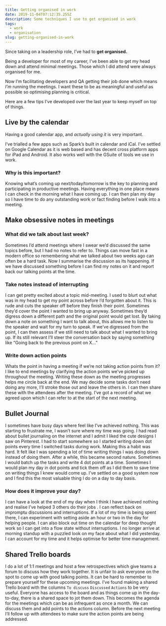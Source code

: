```yaml
---
title: Getting organised in work
date: 2019-11-04T07:12:35.255Z
description: Some techniques I use to get organised in work
tags:
  - work
  - organisation
slug: getting-organised-in-work
---
```


Since taking on a leadership role, I’ve had to **get organised.**

Being a developer for most of my career, I’ve been able to get my head down and attend minimal meetings. Those which I did attend were always organised for me.

Now I’m facilitating developers and QA getting their job done which means _I’m_ running the meetings. I want these to be as meaningful and useful as possible so optimising planning is critical.

Here are a few tips I’ve developed over the last year to keep myself on top of things.

## Live by the calendar

Having a good calendar app, and _actually using it_ is very important.

I’ve trialled a few apps such as Spark’s built in calendar and iCal. I’ve settled on Google Calendar as it is web based and has decent cross platform apps for iPad and Android. It also works well with the GSuite of tools we use in work.

### Why is this important?

Knowing what’s coming up next/today/tomorrow is the key to planning and participating in productive meetings. Having everything in one place means I can check in the morning what I have coming up. I can then plan my day so I have time to do any outstanding work or fact finding before I walk into a meeting.

## Make obsessive notes in meetings

### What did we talk about last week?

Sometimes I’d attend meetings where I swear we’d discussed the same topics before, but I had no notes to refer to.
Things can move fast in a modern office so remembering what we talked about two weeks ago can often be a hard task. Now I summarise the discussion as its happening. If we have discussed something before I can find my notes on it and report back our talking points at the time.

### Take notes instead of interrupting

I can get pretty excited about a topic mid-meeting. I used to blurt out what was in my head to get my point across before I’d forgotten about it. This is rude and cuts the speaker off before they finish their point. Sometimes they’d cover the point I wanted to bring up anyway. Sometimes they’d digress down a different path and the original point would get lost. By taking down a note on something I want to talk about, this allows me to listen to the speaker and wait for my turn to speak. If we’ve digressed from the point, I can then assess if we still need to talk about what I wanted to bring up. If its still relevant I’ll steer the conversation back by saying something like “Going back to the previous point on X…”

### Write down action points

Whats the point in having a meeting if we’re not taking action points from it? I like to end meetings by clarifying the action points we’ve picked up throughout the meeting. Writing these down as the meeting progresses helps me circle back at the end. We may decide some tasks don’t need doing any more, I’ll stroke those out and leave the others in. I can then share these with the attendees after the meeting. I’ve got a record of what we agreed upon which I can refer to at the start of the next meeting.

## Bullet Journal

I sometimes have busy days where feel like I’ve achieved nothing. This was starting to frustrate me, I wasn’t sure where my time was going. I had read about bullet journaling on the internet and I admit I liked the cute designs I saw on Pinterest. I had to start somewhere so I started writing down dot points every time I switched tasks during work. Making this a habit was hard. It felt like I was spending a lot of time writing things I was doing down instead of doing them. After a while, this became second nature. Sometimes I would batch up the tasks and write 4 dot points at a time. Sometimes I would plan my day in dot points and tick them off as I did them to save time on writing things I knew would come up. I’ve settled on a good system now and I find this the most valuable thing I do on a day to day basis.

### How does it improve your day?

I can have a look at the end of my day when I think I have achieved nothing and realise I’ve helped 3 others do their jobs . I can reflect back on impromptu discussions and interruptions. If a lot of my time is being spent there, I can experiment with setting aside an hour or two in the day for helping people. I can also block out time on the calendar for deep thought work so I can get into a flow state without interruptions. I no longer arrive at morning standup with a puzzled look on my face about what I did yesterday. I can account for my time and it helps optimise for better time management.

## Shared Trello boards

I do a lot of 1:1 meetings and host a few retrospectives which give teams a forum to discuss how they work together. It is unfair to ask everyone on the spot to come up with good talking points. It can be hard to remember to prepare yourself for these upcoming meetings.
I’ve found making a shared Trello board with the columns `To discuss` `Discussed` `Actions` to be very useful. Everyone has access to the board and as things come up in the day-to-day, there is a shared space to jot them down. This becomes the agenda for the meetings which can be as infrequent as once a month. We can discuss them and add points to the actions column. Before the next meeting I’ll follow up with attendees to make sure the action points are being addressed.
